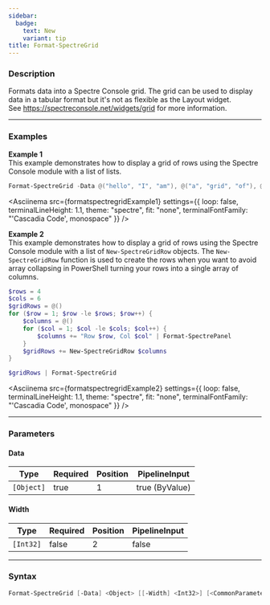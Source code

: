 ```yaml
---
sidebar:
  badge:
    text: New
    variant: tip
title: Format-SpectreGrid
---
```









### Description

Formats data into a Spectre Console grid. The grid can be used to display data in a tabular format but it's not as flexible as the Layout widget.  
See https://spectreconsole.net/widgets/grid for more information.



---


### Examples


**Example 1**  
This example demonstrates how to display a grid of rows using the Spectre Console module with a list of lists.



```powershell
Format-SpectreGrid -Data @("hello", "I", "am"), @("a", "grid", "of"), @("rows", "using", "spectre")
```
<Asciinema
    src={formatspectregridExample1}
    settings={{
        loop: false,
        terminalLineHeight: 1.1,
        theme: "spectre",
        fit: "none",
        terminalFontFamily: "'Cascadia Code', monospace"
    }}
/>


**Example 2**  
This example demonstrates how to display a grid of rows using the Spectre Console module with a list of `New-SpectreGridRow` objects.
The `New-SpectreGridRow` function is used to create the rows when you want to avoid array collapsing in PowerShell turning your rows into a single array of columns.



```powershell
$rows = 4
$cols = 6
$gridRows = @()
for ($row = 1; $row -le $rows; $row++) {
    $columns = @()
    for ($col = 1; $col -le $cols; $col++) {
        $columns += "Row $row, Col $col" | Format-SpectrePanel
    }
    $gridRows += New-SpectreGridRow $columns
}

$gridRows | Format-SpectreGrid
```
<Asciinema
    src={formatspectregridExample2}
    settings={{
        loop: false,
        terminalLineHeight: 1.1,
        theme: "spectre",
        fit: "none",
        terminalFontFamily: "'Cascadia Code', monospace"
    }}
/>


---


### Parameters
#### **Data**




|Type      |Required|Position|PipelineInput |
|----------|--------|--------|--------------|
|`[Object]`|true    |1       |true (ByValue)|



#### **Width**




|Type     |Required|Position|PipelineInput|
|---------|--------|--------|-------------|
|`[Int32]`|false   |2       |false        |





---


### Syntax
```powershell
Format-SpectreGrid [-Data] <Object> [[-Width] <Int32>] [<CommonParameters>]
```

